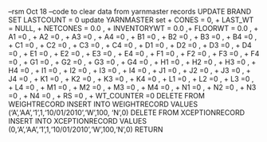 --rsm Oct 18
--code to clear data from yarnmaster records
UPDATE BRAND SET LASTCOUNT = 0
update YARNMASTER set  +
CONES = 0, +
LAST_WT = NULL, +
NETCONES = 0.0 , +
INVENTORYWT = 0.0 ,+
FLOORWT = 0.0 ,  +
A1   =0 ,  +
A2   =0 ,  +
A3   =0 ,  +
A4   =0 ,  +
B1   =0 ,  +
B2   =0 ,  +
B3   =0 ,  +
B4   =0 ,  +
C1   =0 ,  +
C2   =0 ,  +
C3   =0 ,  +
C4   =0 ,  +
D1   =0 ,  +
D2   =0 ,  +
D3   =0 ,  +
D4   =0 ,  +
E1   =0 ,  +
E2   =0 ,  +
E3   =0 ,  +
E4   =0 ,  +
F1   =0 ,  +
F2   =0 ,  +
F3   =0 ,  +
F4   =0 ,  +
G1   =0 ,  +
G2   =0 ,  +
G3   =0 ,  +
G4   =0 ,  +
H1   =0 ,  +
H2   =0 ,  +
H3   =0 ,  +
H4   =0 ,  +
I1   =0 ,  +
I2   =0 ,  +
I3   =0 ,  +
I4   =0 ,  +
J1   =0 ,  +
J2   =0 ,  +
J3   =0 ,  +
J4   =0 ,  +
K1   =0 ,  +
K2   =0 ,  +
K3   =0 ,  +
K4   =0 ,  +
L1   =0 ,  +
L2   =0 ,  +
L3   =0 ,  +
L4   =0 ,  +
M1   =0 ,  +
M2   =0 ,  +
M3   =0 ,  +
M4   =0 ,  +
N1   =0 ,  +
N2   =0 ,  +
N3   =0 ,  +
N4   =0 ,  +
RS   =0 ,  +
WT_COUNTER   =0
DELETE FROM WEIGHTRECORD
INSERT INTO WEIGHTRECORD VALUES ('A','AA','1',1,'10/01/2010','W',100, 'N',0)
DELETE FROM XCEPTIONRECORD
INSERT INTO XCEPTIONRECORD VALUES (0,'A','AA','1',1,'10/01/2010','W',100,'N',0)
RETURN